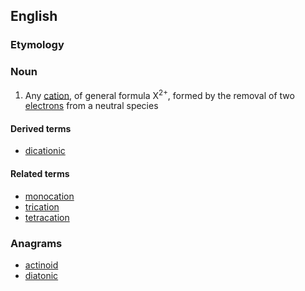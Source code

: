 ==English==

===Etymology===
{{prefix|di|cation|lang=en}}

===Noun===
{{wikipedia}}
{{en-noun}}

# {{lb|en|chemistry}} Any [[cation]], of general formula X<sup>2+</sup>, formed by the removal of two [[electron]]s from a neutral species

====Derived terms====
* [[dicationic]]

====Related terms====
* [[monocation]]
* [[trication]]
* [[tetracation]]

===Anagrams===
* [[actinoid#English|actinoid]]
* [[diatonic#English|diatonic]]